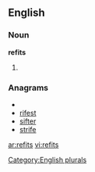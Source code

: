 ==English==

===Noun===
'''refits'''

# {{plural of|[[refit]]}}

===Anagrams===
* {{alphagram|efirst}}
* [[rifest#English|rifest]]
* [[sifter#English|sifter]]
* [[strife#English|strife]]

[[Category:English plurals]]

[[ar:refits]]
[[vi:refits]]
